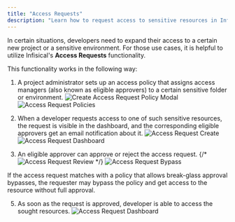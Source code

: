 ```yaml
---
title: "Access Requests"
description: "Learn how to request access to sensitive resources in Infisical."
---
```


In certain situations, developers need to expand their access to a certain new project or a sensitive environment. For those use cases, it is helpful to utilize Infisical's **Access Requests** functionality.

This functionality works in the following way:
1. A project administrator sets up an access policy that assigns access managers (also known as eligible approvers) to a certain sensitive folder or environment.
![Create Access Request Policy Modal](/images/platform/access-controls/create-access-request-policy.png)
![Access Request Policies](/images/platform/access-controls/access-request-policies.png)

2. When a developer requests access to one of such sensitive resources, the request is visible in the dashboard, and the corresponding eligible approvers get an email notification about it.
![Access Request Create](/images/platform/access-controls/request-access.png)
![Access Request Dashboard](/images/platform/access-controls/access-requests-pending.png)

4. An eligible approver can approve or reject the access request.
{/* ![Access Request Review](/images/platform/access-controls/review-access-request.png) */}
![Access Request Bypass](/images/platform/access-controls/access-request-bypass.png)

<Info>
 If the access request matches with a policy that allows break-glass approval bypasses, the requester may bypass the policy and get access to the resource without full approval.
</Info>

5. As soon as the request is approved, developer is able to access the sought resources.
![Access Request Dashboard](/images/platform/access-controls/access-requests-completed.png)
